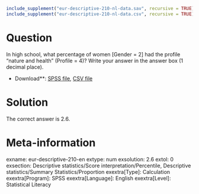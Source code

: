```r
include_supplement("eur-descriptive-210-nl-data.sav", recursive = TRUE)
include_supplement("eur-descriptive-210-nl-data.csv", recursive = TRUE)
```

Question
========
In high school, what percentage of women [Gender = 2] had the profile "nature and health" (Profile = 4)? Write your answer in the answer box (1 decimal place).

* Download**: [SPSS file](eur-descriptive-210-nl-data.sav), [CSV file](eur-descriptive-210-nl-data.csv)


Solution
========
The correct answer is 2.6.

Meta-information
================
exname: eur-descriptive-210-en
extype: num
exsolution: 2.6
extol: 0
exsection: Descriptive statistics/Score interpretation/Percentile, Descriptive statistics/Summary Statistics/Proportion
exextra[Type]: Calculation
exextra[Program]: SPSS
exextra[Language]: English
exextra[Level]: Statistical Literacy
